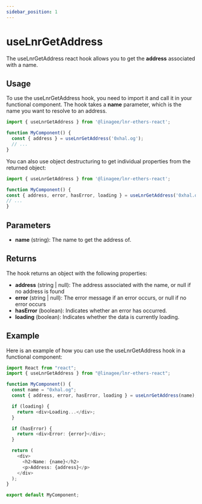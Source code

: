 ```yaml
---
sidebar_position: 1
---
```


# useLnrGetAddress

The useLnrGetAddress react hook allows you to get the **address** associated with a name.

## Usage

To use the useLnrGetAddress hook, you need to import it and call it in your functional component.
The hook takes a **name** parameter, which is the name you want to resolve to an address.

```typescript jsx
import { useLnrGetAddress } from '@linagee/lnr-ethers-react';

function MyComponent() {
  const { address } = useLnrGetAddress('0xhal.og');
  // ...
}
```

You can also use object destructuring to get individual properties from the returned object:

```typescript jsx
import { useLnrGetAddress } from '@linagee/lnr-ethers-react';

function MyComponent() {
const { address, error, hasError, loading } = useLnrGetAddress('0xhal.og');
// ...
}
```

## Parameters

- **name** (string): The name to get the address of.

## Returns

The hook returns an object with the following properties:

- **address** (string | null): The address associated with the name, or null if no address is found
- **error** (string | null): The error message if an error occurs, or null if no error occurs
- **hasError** (boolean): Indicates whether an error has occurred.
- **loading** (boolean): Indicates whether the data is currently loading.

## Example

Here is an example of how you can use the useLnrGetAddress hook in a functional component:

```typescript jsx
import React from "react";
import { useLnrGetAddress } from "@linagee/lnr-ethers-react";

function MyComponent() {
  const name = "0xhal.og";
  const { address, error, hasError, loading } = useLnrGetAddress(name);

  if (loading) {
    return <div>Loading...</div>;
  }

  if (hasError) {
    return <div>Error: {error}</div>;
  }

  return (
    <div>
      <h2>Name: {name}</h2>
      <p>Address: {address}</p>
    </div>
  );
}

export default MyComponent;
```

